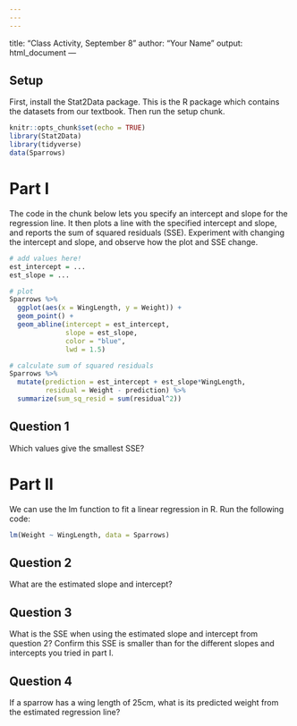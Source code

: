 ```yaml
---
---
---
```

title: "Class Activity, September 8"
author: "Your Name"
output: html_document
---

## Setup

First, install the Stat2Data package. This is the R package which contains the datasets from our textbook. Then run the setup chunk.

```r
knitr::opts_chunk$set(echo = TRUE)
library(Stat2Data)
library(tidyverse)
data(Sparrows)
```

# Part I

The code in the chunk below lets you specify an intercept and slope for the regression line. It then plots a line with the specified intercept and slope, and reports the sum of squared residuals (SSE). Experiment with changing the intercept and slope, and observe how the plot and SSE change.

```r
# add values here!
est_intercept = ...
est_slope = ...

# plot
Sparrows %>%
  ggplot(aes(x = WingLength, y = Weight)) +
  geom_point() +
  geom_abline(intercept = est_intercept,
              slope = est_slope,
              color = "blue",
              lwd = 1.5)

# calculate sum of squared residuals
Sparrows %>%
  mutate(prediction = est_intercept + est_slope*WingLength,
         residual = Weight - prediction) %>%
  summarize(sum_sq_resid = sum(residual^2))
```

## Question 1

Which values give the smallest SSE?


# Part II

We can use the lm function to fit a linear regression in R. Run the following code:

```r
lm(Weight ~ WingLength, data = Sparrows)
```

## Question 2

What are the estimated slope and intercept?

## Question 3

What is the SSE when using the estimated slope and intercept from question 2? Confirm this SSE is smaller than for the different slopes and intercepts you tried in part I.

## Question 4

If a sparrow has a wing length of 25cm, what is its predicted weight from the estimated regression line?
